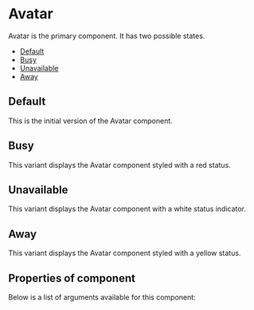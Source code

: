 
<Meta title="Cobalt UI Library/Notification Components/Avatar" component={Avatar} />

# Avatar

Avatar is the primary component. It has two possible states.

- [Default](#default)
- [Busy](#busy)
- [Unavailable](#unavailable)
- [Away](#away)

<a id="default" />

## Default

This is the initial version of the Avatar component.

<Canvas>
  <Story id="cobalt-ui-library-new-components-avatar--default-story" />
</Canvas>

<a id="busy" />

## Busy

This variant displays the Avatar component styled with a red status.

<Canvas>
  <Story id="cobalt-ui-library-new-components-avatar--busy" />
</Canvas>

<a id="unavailable" />

## Unavailable

This variant displays the Avatar component with a white status indicator.

<Canvas>
  <Story id="cobalt-ui-library-new-components-avatar--unavailable" />
</Canvas>

<a id="away" />

## Away

This variant displays the Avatar component styled with a yellow status.

<Canvas>
  <Story id="cobalt-ui-library-new-components-avatar--busy" />
</Canvas>


## Properties of component

Below is a list of arguments available for this component:

<ArgsTable of={Avatar} />
